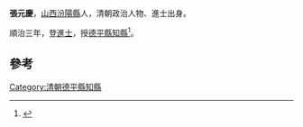 {{for|张天师'''張元慶'''|张原庆}}
'''張元慶'''，[[山西|山西]][[汾陽縣|汾陽縣]]人，清朝政治人物、進士出身。

順治三年，登[[進士|進士]]，授[[德平縣|德平縣]][[知縣|知縣]]<ref>{{cite book|editor=（清）王轩等纂修，刘克文总点校|title=山西通志|date=1990年11月|publisher=北京：中华书局|isbn=7-101-00700-7|pages=1910|accessdate=2016-05-14}}</ref>。

==參考==
{{reflist}}
{{清朝人物小作品}}
{{順治三年丙戌科殿試金榜}}
[[Category:清朝德平縣知縣|Category:清朝德平縣知縣]]